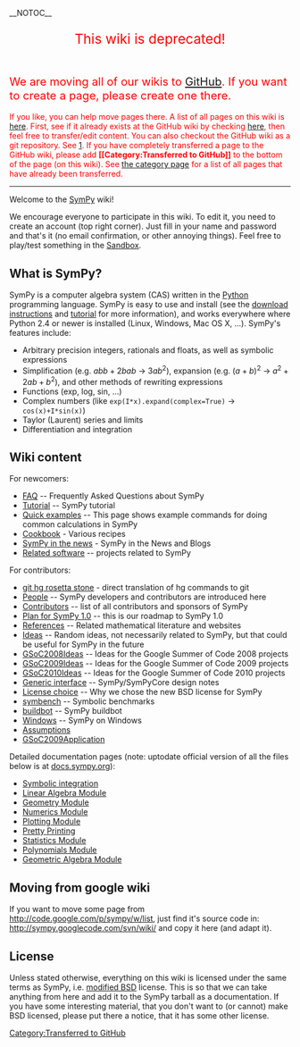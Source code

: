 
__NOTOC__

<font color="#FF0000"><big><big><big><big><center>This wiki is deprecated!</center></big>
<br>
We are moving all of our wikis to [http://github.com/sympy/sympy/wiki/ GitHub].  If you want to create a page, please create one there.</big></big></big>
<br><br>
If you like, you can help move pages there.  A list of all pages on this wiki is [http://wiki.sympy.org/wiki/Special:AllPages here].  First, see if it already exists at the GitHub wiki by checking [http://github.com/sympy/sympy/wiki/_pages here], then feel free to transfer/edit content.  You can also checkout the GitHub wiki as a git repository.  See [http://github.com/sympy/sympy/wiki/_access].  If you have completely transferred a page to the GitHub wiki, please add '''<nowiki>[[Category:Transferred to GitHub]]</nowiki>''' to the bottom of the page (on this wiki).  See [[Transferred to GitHub|the category page]] for a list of all pages that have already been transferred.</font>

----
{{Features sidebar}}

Welcome to the [http://code.google.com/p/sympy/ SymPy] wiki!

We encourage everyone to participate in this wiki. To edit it, you need to create an account (top right corner). Just fill in your name and password and that's it (no email confirmation, or other annoying things). Feel free to play/test something in the [[Sandbox]].

==What is SymPy?==
SymPy is a computer algebra system (CAS) written in the [http://python.org Python] programming language. SymPy is easy to use and install (see the [http://code.google.com/p/sympy/wiki/DownloadInstallation?tm=2 download instructions] and [[tutorial]] for more information), and works everywhere where Python 2.4 or newer is installed (Linux, Windows, Mac OS X, ...). SymPy's features include:
* Arbitrary precision integers, rationals and floats, as well as symbolic expressions
* Simplification (e.g. <math>abb + 2bab</math> &rarr; <math>3ab^2</math>), expansion (e.g. <math>(a+b)^2</math> &rarr; <math>a^2 + 2ab + b^2</math>), and other methods of rewriting expressions
* Functions (exp, log, sin, ...)
* Complex numbers (like <tt>exp(I*x).expand(complex=True)</tt> &rarr; <tt>cos(x)+I*sin(x)</tt>)
* Taylor (Laurent) series and limits
* Differentiation and integration

==Wiki content==

For newcomers:
* [[FAQ]] -- Frequently Asked Questions about SymPy
* [[Tutorial]] -- SymPy tutorial
* [[Quick examples]] -- This page shows example commands for doing common calculations in SymPy
* [[Cookbook]] - Various recipes
* [[SymPy in the news]] - SymPy in the News and Blogs
* [[Related software]] -- projects related to SymPy

For contributors:
* [[git hg rosetta stone]] - direct translation of hg commands to git
* [[People]] -- SymPy developers and contributors are introduced here
* [[Contributors]] -- list of all contributors and sponsors of SymPy
* [[Plan for SymPy 1.0]] -- this is our roadmap to SymPy 1.0
* [[References]] -- Related mathematical literature and websites
* [[Ideas]] -- Random ideas, not necessarily related to SymPy, but that could be useful for SymPy in the future
* [[GSoC2008Ideas]] -- Ideas for the Google Summer of Code 2008 projects
* [[GSoC2009Ideas]] -- Ideas for the Google Summer of Code 2009 projects
* [[GSoC2010Ideas]] -- Ideas for the Google Summer of Code 2010 projects
* [[Generic interface]] -- SymPy/SymPyCore design notes
* [[License choice]] -- Why we chose the new BSD license for SymPy
* [[symbench]] -- Symbolic benchmarks
* [[buildbot]] -- SymPy buildbot
* [[Windows]] -- SymPy on Windows
* [[Assumptions]]
* [[GSoC2009Application]]
Detailed documentation pages (note: uptodate official version of all the files below is at [http://docs.sympy.org/ docs.sympy.org]):

* [[Symbolic integration]]
* [[Linear Algebra Module]]
* [[Geometry Module]]
* [[Numerics Module]]
* [[Plotting Module]]
* [[Pretty Printing]]
* [[Statistics Module]]
* [[Polynomials Module]]
* [[Geometric Algebra Module]]

==Moving from google wiki==

If you want to move some page from http://code.google.com/p/sympy/w/list, just find it's source
code in: http://sympy.googlecode.com/svn/wiki/ and copy it here (and adapt it).

==License==

Unless stated otherwise, everything on this wiki is licensed under the same terms as SymPy, i.e. [http://www.opensource.org/licenses/bsd-license.php modified BSD] license. This is so that we can take anything from here and add it to the SymPy tarball as a documentation. If you have some interesting material, that you don't want to (or cannot) make BSD licensed, please put there a notice, that it has some other license.

[[Category:Transferred to GitHub]]
